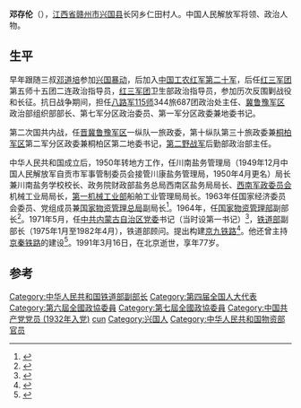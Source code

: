 '''邓存伦'''（{{bd|1914年|2月|1991年|3月16日}}），[[江西省|江西省]][[赣州市|赣州市]][[兴国县|兴国县]]长冈乡仁田村人。中国人民解放军将领、政治人物。

== 生平 ==
早年跟随三叔[[邓道培|邓道培]]参加[[兴国暴动|兴国暴动]]，后加入[[中国工农红军|中国工农红军]][[红二十军|第二十军]]，后任[[红三军团|红三军团]]第五师十五团二连政治指导员，[[红三军团|红三军团]]卫生部政治指导员，参加历次反围剿战役和长征。抗日战争期间，担任[[八路军|八路军]][[115师|115师]]344旅687团政治处主任、[[冀鲁豫军区|冀鲁豫军区]]政治部组织部部长、第七军分区政治委员、第一军分区政委兼地委书记。

第二次国共内战，任[[晋冀鲁豫军区|晋冀鲁豫军区]]一纵队一旅政委，第十纵队第三十旅政委兼[[桐柏军区|桐柏军区]]第二军分区政委兼桐柏区第二地委书记，[[第二野战军|第二野战军]]后勤部政治部主任。

中华人民共和国成立后，1950年转地方工作，任川南盐务管理局（1949年12月中国人民解放军自贡市军事管制委员会接管川康盐务管理局，1950年4月更名）局长兼川南盐务学校校长、政务院财政部盐务总局西南区盐务局局长、[[西南军政委员会|西南军政委员会]]机械工业局局长，[[第一机械工业部|第一机械工业部]]船舶工业管理局局长。1963年任国家经济委员会委员、党组成员兼[[国家物资管理总局|国家物资管理总局]]副局长<ref>{{cite journal|author=周恩来|title=《中华人民共和国国务院公报》|journal=国务院命令|year=1963年|issue=17期|url=http://www.cnki.com.cn/Article/CJFDTotal-GWYB196317007.htm|accessdate=2014-12-13|archive-date=2014-12-14|archive-url=https://web.archive.org/web/20141214002843/http://www.cnki.com.cn/Article/CJFDTotal-GWYB196317007.htm|dead-url=no}}</ref>。1964年，任[[中华人民共和国物资管理部|国家物资管理部]]副部长<ref>{{cite journal|author=周恩来|title=《中华人民共和国国务院公报》|year=1964年|issue=17期|url=http://www.cnki.com.cn/Article/CJFDTotal-GWYB196417006.htm|accessdate=2014-12-13|archive-date=2014-12-13|archive-url=https://web.archive.org/web/20141213234623/http://www.cnki.com.cn/Article/CJFDTotal-GWYB196417006.htm|dead-url=no}}</ref>。1971年5月，任[[中共内蒙古自治区党委|中共内蒙古自治区党委]]书记（当时设第一书记）<ref>{{cite journal|author=薛力诗|title=中国共产党内蒙古地区百年组织史（1971-1973年）|journal=《老年世界》|year=2006年|issue=第16期|url=http://www.cqvip.com/QK/80194X/2006016/22865440.html|accessdate=2014-12-13|archive-date=2019-08-28|archive-url=https://web.archive.org/web/20190828160629/http://www.cqvip.com/QK/80194X/2006016/22865440.html|dead-url=no}}</ref>，[[铁道部|铁道部]]副部长（1975年1月至1982年4月），铁道部顾问。提出构建[[京九铁路|京九铁路]]<ref>{{cite journal|author=邓存伦|title=急需建设北京九龙铁路|journal=《铁道工程学报》|year=1989年|issue=03期|url=http://www.cnki.com.cn/Article/CJFDTotal-TDGC198903001.htm|accessdate=2014-12-13|archive-date=2019-08-27|archive-url=https://web.archive.org/web/20190827083527/http://www.cnki.com.cn/Article/CJFDTotal-TDGC198903001.htm|dead-url=no}}</ref>。他还曾主持[[京秦铁路|京秦铁路]]的建设<ref name=":3">{{Cite news|url=https://mp.weixin.qq.com/s/x6EFEIVTFPY595EY-O5auw|title=京秦铁路全线提前一年铺通|author=|date=1983-12-21|work=[[人民铁道|人民铁道]]|publisher=|accessdate=2019-07-11|language=|format=|archive-date=2019-06-07|archive-url=https://web.archive.org/web/20190607135423/https://mp.weixin.qq.com/s/x6EFEIVTFPY595EY-O5auw|dead-url=no}}</ref>。1991年3月16日，在北京逝世，享年77岁。

==参考==
{{reflist}}

{{DEFAULTSORT:deng cunlun}}
[[Category:中华人民共和国铁道部副部长|Category:中华人民共和国铁道部副部长]]
[[Category:第四届全国人大代表|Category:第四届全国人大代表]]
[[Category:第六屆全國政協委員|Category:第六屆全國政協委員]]
[[Category:第七屆全國政協委員|Category:第七屆全國政協委員]]
[[Category:中国共产党党员_(1932年入党)|Category:中国共产党党员 (1932年入党)]]
[[Category:邓姓|cun]]
[[Category:兴国人|Category:兴国人]]
[[Category:中华人民共和国物资部官员|Category:中华人民共和国物资部官员]]